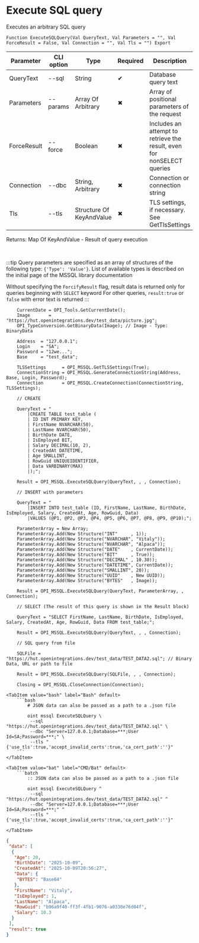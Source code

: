 ﻿---
sidebar_position: 4
description: Execute SQL query and other functions to work with MSSQL in the Open Integration Package, a free open-source integration library for 1C:Enterprise 8, OneScript and CLI
keywords: [1C, 1С, 1С:Enterprise, 1С:Enterprise 8.3, API, Integration, Services, Exchange, OneScript, CLI, MSSQL]
---


# Execute SQL query
 Executes an arbitrary SQL query



`Function ExecuteSQLQuery(Val QueryText, Val Parameters = "", Val ForceResult = False, Val Connection = "", Val Tls = "") Export`

  | Parameter | CLI option | Type | Required | Description |
  |-|-|-|-|-|
  | QueryText | --sql | String | &#x2714; | Database query text |
  | Parameters | --params | Array Of Arbitrary | &#x2716; | Array of positional parameters of the request |
  | ForceResult | --force | Boolean | &#x2716; | Includes an attempt to retrieve the result, even for nonSELECT queries |
  | Connection | --dbc | String, Arbitrary | &#x2716; | Connection or connection string |
  | Tls | --tls | Structure Of KeyAndValue | &#x2716; | TLS settings, if necessary. See GetTlsSettings |

  
  Returns:  Map Of KeyAndValue - Result of query execution

<br/>

:::tip
Query parameters are specified as an array of structures of the following type: `{'Type': 'Value'}`. List of available types is described on the initial page of the MSSQL library documentation

Without specifying the `ForcifyResult` flag, result data is returned only for queries beginning with `SELECT` keyword For other queries, `result:true` or `false` with error text is returned
:::
<br/>


```bsl title="1C:Enterprise/OneScript code example"
    CurrentDate = OPI_Tools.GetCurrentDate();
    Image       = "https://hut.openintegrations.dev/test_data/picture.jpg";
    OPI_TypeConversion.GetBinaryData(Image); // Image - Type: BinaryData

    Address  = "127.0.0.1";
    Login    = "SA";
    Password = "12we...";
    Base     = "test_data";

    TLSSettings      = OPI_MSSQL.GetTLSSettings(True);
    ConnectionString = OPI_MSSQL.GenerateConnectionString(Address, Base, Login, Password);
    Connection       = OPI_MSSQL.CreateConnection(ConnectionString, TLSSettings);

    // CREATE

    QueryText = "
        |CREATE TABLE test_table (
        | ID INT PRIMARY KEY,
        | FirstName NVARCHAR(50),
        | LastName NVARCHAR(50),
        | BirthDate DATE,
        | IsEmployed BIT,
        | Salary DECIMAL(10, 2),
        | CreatedAt DATETIME,
        | Age SMALLINT,
        | RowGuid UNIQUEIDENTIFIER,
        | Data VARBINARY(MAX)
        |);";

    Result = OPI_MSSQL.ExecuteSQLQuery(QueryText, , , Connection);

    // INSERT with parameters

    QueryText = "
        |INSERT INTO test_table (ID, FirstName, LastName, BirthDate, IsEmployed, Salary, CreatedAt, Age, RowGuid, Data)
        |VALUES (@P1, @P2, @P3, @P4, @P5, @P6, @P7, @P8, @P9, @P10);";

    ParameterArray = New Array;
    ParameterArray.Add(New Structure("INT"     , 1));
    ParameterArray.Add(New Structure("NVARCHAR", "Vitaly"));
    ParameterArray.Add(New Structure("NVARCHAR", "Alpaca"));
    ParameterArray.Add(New Structure("DATE"    , CurrentDate));
    ParameterArray.Add(New Structure("BIT"     , True));
    ParameterArray.Add(New Structure("DECIMAL" , 10.30));
    ParameterArray.Add(New Structure("DATETIME", CurrentDate));
    ParameterArray.Add(New Structure("SMALLINT", 20));
    ParameterArray.Add(New Structure("UUID"    , New UUID));
    ParameterArray.Add(New Structure("BYTES"   , Image));

    Result = OPI_MSSQL.ExecuteSQLQuery(QueryText, ParameterArray, , Connection);

    // SELECT (The result of this query is shown in the Result block)

    QueryText = "SELECT FirstName, LastName, BirthDate, IsEmployed, Salary, CreatedAt, Age, RowGuid, Data FROM test_table;";

    Result = OPI_MSSQL.ExecuteSQLQuery(QueryText, , , Connection);

    // SQL query from file

    SQLFile = "https://hut.openintegrations.dev/test_data/TEST_DATA2.sql"; // Binary Data, URL or path to file

    Result = OPI_MSSQL.ExecuteSQLQuery(SQLFile, , , Connection);

    Closing = OPI_MSSQL.CloseConnection(Connection);
```
 

 <Tabs>
  
    <TabItem value="bash" label="Bash" default>
        ```bash
            # JSON data can also be passed as a path to a .json file
            
            oint mssql ExecuteSQLQuery \
             --sql "https://hut.openintegrations.dev/test_data/TEST_DATA2.sql" \
             --dbc "Server=127.0.0.1;Database=***;User Id=SA;Password=***;" \
             --tls "{'use_tls':true,'accept_invalid_certs':true,'ca_cert_path':''}"
        ```
    </TabItem>
  
    <TabItem value="bat" label="CMD/Bat" default>
        ```batch
            :: JSON data can also be passed as a path to a .json file
            
            oint mssql ExecuteSQLQuery ^
             --sql "https://hut.openintegrations.dev/test_data/TEST_DATA2.sql" ^
             --dbc "Server=127.0.0.1;Database=***;User Id=SA;Password=***;" ^
             --tls "{'use_tls':true,'accept_invalid_certs':true,'ca_cert_path':''}"
        ```
    </TabItem>
</Tabs>


```json title="Result"
{
 "data": [
  {
   "Age": 20,
   "BirthDate": "2025-10-09",
   "CreatedAt": "2025-10-09T20:56:27",
   "Data": {
    "BYTES": "Base64"
   },
   "FirstName": "Vitaly",
   "IsEmployed": 1,
   "LastName": "Alpaca",
   "RowGuid": "b96a9f40-ff3f-4fb1-9076-a0330e76d04f",
   "Salary": 10.3
  }
 ],
 "result": true
}
```
